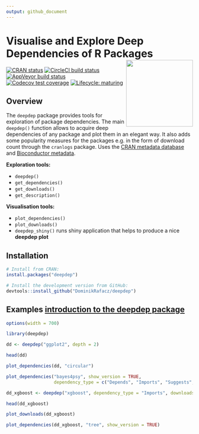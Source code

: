 ```yaml
---
output: github_document
---
```


# Visualise and Explore Deep Dependencies of R Packages <img src='man/figures/logo.png' align="right" height="180" />

<!-- badges: start -->
[![CRAN status](https://www.r-pkg.org/badges/version/deepdep)](https://CRAN.R-project.org/package=deepdep)
[![CircleCI build status](https://circleci.com/gh/DominikRafacz/deepdep.svg?style=svg)](https://circleci.com/gh/DominikRafacz/deepdep)
[![AppVeyor build status](https://ci.appveyor.com/api/projects/status/github/DominikRafacz/deepdep?branch=master&svg=true)](https://ci.appveyor.com/project/DominikRafacz/deepdep)
[![Codecov test coverage](https://codecov.io/gh/DominikRafacz/deepdep/branch/master/graph/badge.svg)](https://codecov.io/gh/DominikRafacz/deepdep?branch=master)
[![Lifecycle: maturing](https://img.shields.io/badge/lifecycle-maturing-blue.svg)](https://www.tidyverse.org/lifecycle/#maturing)

<!-- badges: end -->

## Overview

The `deepdep` package provides tools for exploration of package dependencies. The main `deepdep()` function allows to acquire deep dependencies of any package and plot them in an elegant way. It also adds some popularity measures for the packages e.g. in the form of download count through the `cranlogs` package. Uses the [CRAN metadata database](http://crandb.r-pkg.org) and [Bioconductor metadata](http://bioconductor.org). 

**Exploration tools:**

- `deepdep()`
- `get_dependencies()`
- `get_downloads()` 
- `get_description()` 

**Visualisation tools:**

- `plot_dependencies()`
- `plot_downloads()`
- `deepdep_shiny()` runs shiny application that helps to produce a nice **deepdep plot**

## Installation

```r
# Install from CRAN: 
install.packages("deepdep")

# Install the development version from GitHub:
devtools::install_github("DominikRafacz/deepdep")
```

##  Examples [**introduction to the deepdep package**](https://dominikrafacz.github.io/deepdep/articles/deepdep-package.html)

```r
options(width = 700)
```

```r
library(deepdep)

dd <- deepdep("ggplot2", depth = 2)

head(dd)

plot_dependencies(dd, "circular")
```

```r
plot_dependencies("bayes4psy", show_version = TRUE,
                  dependency_type = c("Depends", "Imports", "Suggests", "LinkingTo"))
```

```r
dd_xgboost <- deepdep("xgboost", dependency_type = "Imports", downloads = TRUE)

head(dd_xgboost)

plot_downloads(dd_xgboost)
```

```r
plot_dependencies(dd_xgboost, "tree", show_version = TRUE)
```

<!------------------------

This package was made during `1120-DS000-ISP-0500`[Advanced Programming in R](https://github.com/mini-pw/2020Z-ProgramowanieWR) course at Warsaw University of Technology.--> 
